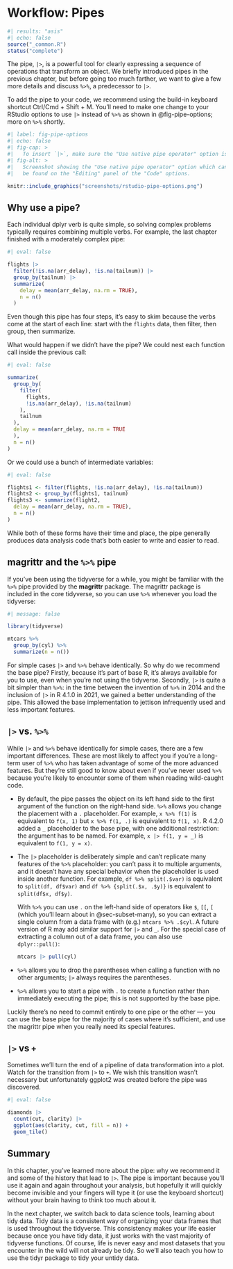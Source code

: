 # Workflow: Pipes {#sec-workflow-pipes}

```r
#| results: "asis"
#| echo: false
source("_common.R")
status("complete")
```

The pipe, `|>`, is a powerful tool for clearly expressing a sequence of operations that transform an object.
We briefly introduced pipes in the previous chapter, but before going too much farther, we want to give a few more details and discuss `%>%`, a predecessor to `|>`.

To add the pipe to your code, we recommend using the build-in keyboard shortcut Ctrl/Cmd + Shift + M.
You'll need to make one change to your RStudio options to use `|>` instead of `%>%` as shown in @fig-pipe-options; more on `%>%` shortly.

```r
#| label: fig-pipe-options
#| echo: false
#| fig-cap: >
#|   To insert `|>`, make sure the "Use native pipe operator" option is checked.
#| fig-alt: > 
#|   Screenshot showing the "Use native pipe operator" option which can
#|   be found on the "Editing" panel of the "Code" options.

knitr::include_graphics("screenshots/rstudio-pipe-options.png")
```

## Why use a pipe?

Each individual dplyr verb is quite simple, so solving complex problems typically requires combining multiple verbs.
For example, the last chapter finished with a moderately complex pipe:

```r
#| eval: false

flights |>  
  filter(!is.na(arr_delay), !is.na(tailnum)) |> 
  group_by(tailnum) |> 
  summarize(
    delay = mean(arr_delay, na.rm = TRUE),
    n = n()
  )
```

Even though this pipe has four steps, it's easy to skim because the verbs come at the start of each line: start with the `flights` data, then filter, then group, then summarize.

What would happen if we didn't have the pipe?
We could nest each function call inside the previous call:

```r
#| eval: false

summarize(
  group_by(
    filter(
      flights, 
      !is.na(arr_delay), !is.na(tailnum)
    ),
    tailnum
  ), 
  delay = mean(arr_delay, na.rm = TRUE
  ), 
  n = n()
)
```

Or we could use a bunch of intermediate variables:

```r
#| eval: false

flights1 <- filter(flights, !is.na(arr_delay), !is.na(tailnum))
flights2 <- group_by(flights1, tailnum) 
flights3 <- summarize(flight2,
  delay = mean(arr_delay, na.rm = TRUE),
  n = n()
)
```

While both of these forms have their time and place, the pipe generally produces data analysis code that's both easier to write and easier to read.

## magrittr and the `%>%` pipe

If you've been using the tidyverse for a while, you might be familiar with the `%>%` pipe provided by the **magrittr** package.
The magrittr package is included in the core tidyverse, so you can use `%>%` whenever you load the tidyverse:

```r
#| message: false

library(tidyverse)

mtcars %>% 
  group_by(cyl) %>%
  summarize(n = n())
```

For simple cases `|>` and `%>%` behave identically.
So why do we recommend the base pipe?
Firstly, because it's part of base R, it's always available for you to use, even when you're not using the tidyverse.
Secondly, `|>` is quite a bit simpler than `%>%`: in the time between the invention of `%>%` in 2014 and the inclusion of `|>` in R 4.1.0 in 2021, we gained a better understanding of the pipe.
This allowed the base implementation to jettison infrequently used and less important features.

## `|>` vs. `%>%`

While `|>` and `%>%` behave identically for simple cases, there are a few important differences.
These are most likely to affect you if you're a long-term user of `%>%` who has taken advantage of some of the more advanced features.
But they're still good to know about even if you've never used `%>%` because you're likely to encounter some of them when reading wild-caught code.

-   By default, the pipe passes the object on its left hand side to the first argument of the function on the right-hand side.
    `%>%` allows you change the placement with a `.` placeholder.
    For example, `x %>% f(1)` is equivalent to `f(x, 1)` but `x %>% f(1, .)` is equivalent to `f(1, x)`.
    R 4.2.0 added a `_` placeholder to the base pipe, with one additional restriction: the argument has to be named.
    For example, `x |> f(1, y = _)` is equivalent to `f(1, y = x)`.

-   The `|>` placeholder is deliberately simple and can't replicate many features of the `%>%` placeholder: you can't pass it to multiple arguments, and it doesn't have any special behavior when the placeholder is used inside another function.
    For example, `df %>% split(.$var)` is equivalent to `split(df, df$var)` and `df %>% {split(.$x, .$y)}` is equivalent to `split(df$x, df$y)`.

    With `%>%` you can use `.` on the left-hand side of operators like `$`, `[[`, `[` (which you'll learn about in @sec-subset-many), so you can extract a single column from a data frame with (e.g.) `mtcars %>% .$cyl`.
    A future version of R may add similar support for `|>` and `_`.
    For the special case of extracting a column out of a data frame, you can also use `dplyr::pull()`:

    ```r
    mtcars |> pull(cyl)
    ```

-   `%>%` allows you to drop the parentheses when calling a function with no other arguments; `|>` always requires the parentheses.

-   `%>%` allows you to start a pipe with `.` to create a function rather than immediately executing the pipe; this is not supported by the base pipe.

Luckily there's no need to commit entirely to one pipe or the other --- you can use the base pipe for the majority of cases where it's sufficient, and use the magrittr pipe when you really need its special features.

## `|>` vs `+`

Sometimes we'll turn the end of a pipeline of data transformation into a plot.
Watch for the transition from `|>` to `+`.
We wish this transition wasn't necessary but unfortunately ggplot2 was created before the pipe was discovered.

```r
#| eval: false

diamonds |> 
  count(cut, clarity) |> 
  ggplot(aes(clarity, cut, fill = n)) + 
  geom_tile()
```

## Summary

In this chapter, you've learned more about the pipe: why we recommend it and some of the history that lead to `|>`.
The pipe is important because you'll use it again and again throughout your analysis, but hopefully it will quickly become invisible and your fingers will type it (or use the keyboard shortcut) without your brain having to think too much about it.

In the next chapter, we switch back to data science tools, learning about tidy data.
Tidy data is a consistent way of organizing your data frames that is used throughout the tidyverse.
This consistency makes your life easier because once you have tidy data, it just works with the vast majority of tidyverse functions.
Of course, life is never easy and most datasets that you encounter in the wild will not already be tidy.
So we'll also teach you how to use the tidyr package to tidy your untidy data.
